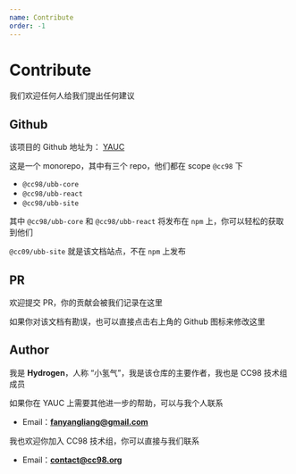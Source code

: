 ```yaml
---
name: Contribute
order: -1
---
```


# Contribute

我们欢迎任何人给我们提出任何建议


## Github

该项目的 Github 地址为： [YAUC](https://github.com/Deturium/UBB)

这是一个 monorepo，其中有三个 repo，他们都在 scope `@cc98` 下

- `@cc98/ubb-core`
- `@cc98/ubb-react`
- `@cc98/ubb-site`

其中 `@cc98/ubb-core` 和 `@cc98/ubb-react` 将发布在 `npm` 上，你可以轻松的获取到他们

`@cc09/ubb-site` 就是该文档站点，不在 `npm` 上发布


## PR

欢迎提交 PR，你的贡献会被我们记录在这里

如果你对该文档有勘误，也可以直接点击右上角的 Github 图标来修改这里


## Author

我是 **Hydrogen**，人称 “小氢气”，我是该仓库的主要作者，我也是 CC98 技术组成员

如果你在 YAUC 上需要其他进一步的帮助，可以与我个人联系

- Email：**fanyangliang@gmail.com**


我也欢迎你加入 CC98 技术组，你可以直接与我们联系

- Email：**contact@cc98.org**
